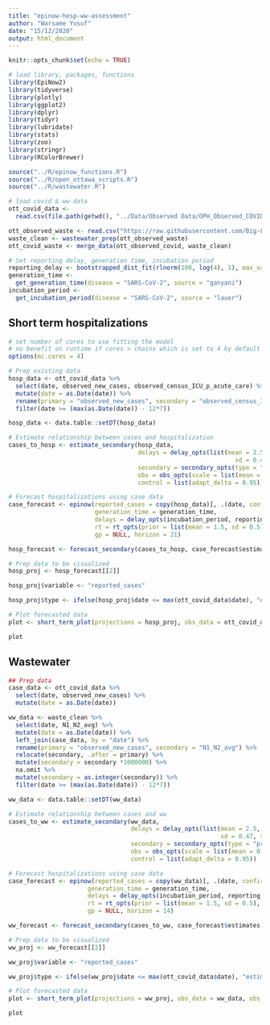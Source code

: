 ```yaml
---
title: "epinow-hosp-ww-assessment"
author: "Warsame Yusuf"
date: "15/12/2020"
output: html_document
---
```


```r
knitr::opts_chunk$set(echo = TRUE)
```

```r
# load library, packages, functions
library(EpiNow2)
library(tidyverse)
library(plotly)
library(ggplot2)
library(dplyr)
library(tidyr)
library(lubridate)
library(stats)
library(zoo)
library(stringr)
library(RColorBrewer)

source("../R/epinow_functions.R")
source("../R/open_ottawa_scripts.R")
source("../R/wastewater.R")

# load covid & ww data
ott_covid_data <-
  read.csv(file.path(getwd(), "../Data/Observed Data/OPH_Observed_COVID_Data.csv"))

ott_observed_waste <- read.csv("https://raw.githubusercontent.com/Big-Life-Lab/covid-19-wastewater/main/data/wastewater_virus.csv")
waste_clean <- wastewater_prep(ott_observed_waste)
ott_covid_waste <- merge_data(ott_observed_covid, waste_clean)

# Set reporting delay, generation time, incubation period
reporting_delay <- bootstrapped_dist_fit(rlnorm(100, log(4), 1), max_value = 30)
generation_time <-
  get_generation_time(disease = "SARS-CoV-2", source = "ganyani")
incubation_period <-
  get_incubation_period(disease = "SARS-CoV-2", source = "lauer")
```

## Short term hospitalizations
```r
# set number of cores to use fitting the model
# no benefit on runtime if cores > chains which is set to 4 by default
options(mc.cores = 4)
```

```r
# Prep existing data
hosp_data <- ott_covid_data %>%
  select(date, observed_new_cases, observed_census_ICU_p_acute_care) %>%
  mutate(date = as.Date(date)) %>%
  rename(primary = "observed_new_cases", secondary = "observed_census_ICU_p_acute_care") %>%
  filter(date >= (max(as.Date(date)) - 12*7))

hosp_data <- data.table::setDT(hosp_data)
```

```r

# Estimate relationship between cases and hospitalization
cases_to_hosp <- estimate_secondary(hosp_data, 
                                    delays = delay_opts(list(mean = 2.5, mean_sd = 0.2, 
                                                               sd = 0.47, sd_sd = 0.1, max = 21)),
                                    secondary = secondary_opts(type = "prevalence"),
                                    obs = obs_opts(scale = list(mean = 0.01, sd = 0.0025)),
                                    control = list(adapt_delta = 0.95))
```

```r
# Forecast hospitalizations using case data
case_forecast <- epinow(reported_cases = copy(hosp_data)[, .(date, confirm = primary)], 
                        generation_time = generation_time,
                        delays = delay_opts(incubation_period, reporting_delay),
                        rt = rt_opts(prior = list(mean = 1.5, sd = 0.5), rw = 7),
                        gp = NULL, horizon = 21)

hosp_forecast <- forecast_secondary(cases_to_hosp, case_forecast$estimates)

# Prep data to be visualized
hosp_proj <- hosp_forecast[[2]]

hosp_proj$variable <- "reported_cases"

hosp_proj$type <- ifelse(hosp_proj$date <= max(ott_covid_data$date), "estimate", "forecast")

# Plot forecasted data
plot <- short_term_plot(projections = hosp_proj, obs_data = ott_covid_data, obs_column = "observed_census_ICU_p_acute_care", forecast_type = "reported_cases", ylab = "Hospital census", title = paste(paste("Hospital census projections for", i, sep = " "), "weeks", sep = " "))

plot
```

## Wastewater
```r
## Prep data
case_data <- ott_covid_data %>%
  select(date, observed_new_cases) %>%
  mutate(date = as.Date(date))

ww_data <- waste_clean %>%
  select(date, N1_N2_avg) %>%
  mutate(date = as.Date(date)) %>%
  left_join(case_data, by = "date") %>%
  rename(primary = "observed_new_cases", secondary = "N1_N2_avg") %>%
  relocate(secondary, .after = primary) %>%
  mutate(secondary = secondary *1000000) %>%
  na.omit %>%
  mutate(secondary = as.integer(secondary)) %>%
  filter(date >= (max(as.Date(date)) - 12*7))

ww_data <- data.table::setDT(ww_data)
```

```r
# Estimate relationship between cases and ww
cases_to_ww <- estimate_secondary(ww_data, 
                                  delays = delay_opts(list(mean = 2.5, mean_sd = 0.2, 
                                                           sd = 0.47, sd_sd = 0.1, max = 21)),
                                  secondary = secondary_opts(type = "prevalence"),
                                  obs = obs_opts(scale = list(mean = 0.01, sd = 0.0025)),
                                  control = list(adapt_delta = 0.95))
```

```r
# Forecast hospitalizations using case data
case_forecast <- epinow(reported_cases = copy(ww_data)[, .(date, confirm = primary)], 
                      generation_time = generation_time,
                      delays = delay_opts(incubation_period, reporting_delay),
                      rt = rt_opts(prior = list(mean = 1.5, sd = 0.5), rw = 7),
                      gp = NULL, horizon = 14)

ww_forecast <- forecast_secondary(cases_to_ww, case_forecast$estimates, all_dates = TRUE)
```

```r
# Prep data to be visualized
ww_proj <- ww_forecast[[2]]

ww_proj$variable <- "reported_cases"

ww_proj$type <- ifelse(ww_proj$date <= max(ott_covid_data$date), "estimate", "forecast")

# Plot forecasted data
plot <- short_term_plot(projections = ww_proj, obs_data = ww_data, obs_column = "secondary", forecast_type = "reported_cases", ylab = "Wastewater signal (µ)", title = "Wastewater signal projections")

plot
```